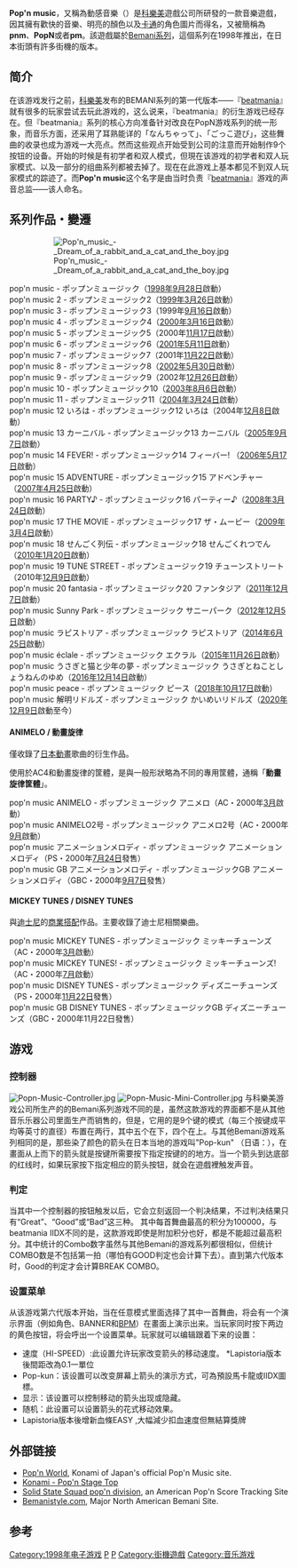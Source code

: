 {{Unreferenced|time=2020-09-22T14:31:42+00:00}}
{{copy edit}}
{{Infobox VG series
| title          = pop'n music
| image          = [[File:Popnmusicfever.jpg|240px]]<br />『pop'n music 14 FEVER!』筐體
| developer          = 【AC】:{{link-ja|科樂美娛樂|コナミアミューズメント}}<br />【CS】:[[科樂美數位娛樂|科樂美數位娛樂]]
| publisher          = 【AC】:科樂美娛樂<br />【CS】:科樂美數位娛樂
| genre        = [[音樂遊戲|音樂遊戲]]<br />（[[Bemani系列|Bemani系列]]）
| creator          =
| first release version           = pop'n music （[[街機|街機]]）
| first release date     = [[1998年|1998年]][[9月28日|9月28日]]
| latest release version          = pop'n music 解明リドルズ（街機）
| latest release date    = [[2020年|2020年]][[12月9日|12月9日]]
| spinoffs  = {{link-ja|pop'n stage}}
| URL   = [https://www.konami.com/amusement/video/popn/ pop'n music WORLD]
}}
'''Pop'n music'''，又稱為動感音樂（{{jpn|j='''ポップンミュージック'''}}）是[[科乐美|科樂美]]遊戲公司所研發的一款音樂遊戲，因其擁有歡快的音樂、明亮的顏色以及[[卡通|卡通]]的角色圖片而得名，又被簡稱為'''pnm'''、'''PopN'''或者'''pm'''。該遊戲屬於[[Bemani系列|Bemani系列]]，這個系列在1998年推出，在日本街頭有許多街機的版本。

== 简介 ==
在该游戏发行之前，[[科樂美|科樂美]]发布的BEMANI系列的第一代版本——『[[beatmania|beatmania]]』就有很多的玩家尝试去玩此游戏的，这么说来，『beatmania』的衍生游戏已经存在。但『beatmania』系列的核心方向准备针对改良在PopN游戏系列的统一形象，而音乐方面，还采用了耳熟能详的「なんちゃって」、「ごっこ遊び」，这些舞曲的收录也成为游戏一大亮点。然而这些观点开始受到公司的注意而开始制作9个按钮的设备。开始的时候是有初学者和双人模式，但現在该游戏的初学者和双人玩家模式、以及一部分的组曲系列都被去掉了。现在在此游戏上基本都见不到双人玩家模式的踪迹了。而'''Pop'n music'''这个名字是由当时负责『[[beatmania|beatmania]]』游戏的声音总监——{{link-ja|南雲玲生}}该人命名。

== 系列作品・變遷 ==
:[[File:Pop'n_music_-_Dream_of_a_rabbit_and_a_cat_and_the_boy.jpg|thumb]]
; pop'n music - ポップンミュージック（[[1998年|1998年]][[9月28日|9月28日]]啟動）
; pop'n music 2 - ポップンミュージック2（[[1999年|1999年]][[3月26日|3月26日]]啟動）
; pop'n music 3 - ポップンミュージック3（1999年[[9月16日|9月16日]]啟動）
; pop'n music 4 - ポップンミュージック4（[[2000年|2000年]][[3月16日|3月16日]]啟動）
; pop'n music 5 - ポップンミュージック5（2000年[[11月17日|11月17日]]啟動）
; pop'n music 6 - ポップンミュージック6（[[2001年|2001年]][[5月11日|5月11日]]啟動）
; pop'n music 7 - ポップンミュージック7（2001年[[11月22日|11月22日]]啟動）
; pop'n music 8 - ポップンミュージック8（[[2002年|2002年]][[5月30日|5月30日]]啟動）
; pop'n music 9 - ポップンミュージック9（2002年[[12月26日|12月26日]]啟動）
; pop'n music 10 - ポップンミュージック10（[[2003年|2003年]][[8月6日|8月6日]]啟動）
; pop'n music 11 - ポップンミュージック11（[[2004年|2004年]][[3月24日|3月24日]]啟動）
; pop'n music 12 いろは - ポップンミュージック12 いろは（2004年[[12月8日|12月8日]]啟動）
; pop'n music 13 カーニバル - ポップンミュージック13 カーニバル（[[2005年|2005年]][[9月7日|9月7日]]啟動）
; pop'n music 14 FEVER! - ポップンミュージック14 フィーバー! （[[2006年|2006年]][[5月17日|5月17日]]啟動）
; pop'n music 15 ADVENTURE - ポップンミュージック15 アドベンチャー（[[2007年|2007年]][[4月25日|4月25日]]啟動）
; pop'n music 16 PARTY♪ - ポップンミュージック16 パーティー♪（[[2008年|2008年]][[3月24日|3月24日]]啟動）
; pop'n music 17 THE MOVIE - ポップンミュージック17 ザ・ムービー（[[2009年|2009年]][[3月4日|3月4日]]啟動）
; pop'n music 18 せんごく列伝 - ポップンミュージック18 せんごくれつでん（[[2010年|2010年]][[1月20日|1月20日]]啟動）
; pop'n music 19 TUNE STREET - ポップンミュージック19 チューンストリート（2010年[[12月9日|12月9日]]啟動）
; pop'n music 20 fantasia - ポップンミュージック20 ファンタジア（[[2011年|2011年]][[12月7日|12月7日]]啟動）
; pop'n music Sunny Park - ポップンミュージック サニーパーク（[[2012年|2012年]][[12月5日|12月5日]]啟動）
; pop'n music ラピストリア - ポップンミュージック ラピストリア（[[2014年|2014年]][[6月25日|6月25日]]啟動）
; pop'n music éclale - ポップンミュージック エクラル（[[2015年|2015年]][[11月26日|11月26日]]啟動）
; pop'n music うさぎと猫と少年の夢 - ポップンミュージック うさぎとねことしょうねんのゆめ（[[2016年|2016年]][[12月14日|12月14日]]啟動）
; pop'n music peace - ポップンミュージック ピース（[[2018年|2018年]][[10月17日|10月17日]]啟動）
;pop'n music 解明リドルズ - ポップンミュージック かいめいリドルズ（[[2020年|2020年]][[12月9日|12月9日]]啟動至今）

==== ANIMELO / 動畫旋律 ====
僅收錄了[[日本動畫|日本動畫]]歌曲的衍生作品。

使用於AC4和動畫旋律的筐體，是與一般形狀略為不同的專用筐體，通稱「'''動畫旋律筐體'''」。
; pop'n music ANIMELO - ポップンミュージック アニメロ（AC・2000年[[3月|3月]]啟動）
; pop'n music ANIMELO2号 - ポップンミュージック アニメロ2号（AC・2000年[[9月|9月]]啟動）
; pop'n music アニメーションメロディ - ポップンミュージック アニメーションメロディ（PS・2000年[[7月24日|7月24日]]發售）
; pop'n music GB アニメーションメロディ - ポップンミュージックGB アニメーションメロディ（GBC・2000年[[9月7日|9月7日]]發售）

==== MICKEY TUNES / DISNEY TUNES ====
與[[迪士尼|迪士尼]]的[[商業搭配|商業搭配]]作品。主要收錄了迪士尼相關樂曲。
; pop'n music MICKEY TUNES - ポップンミュージック ミッキーチューンズ（AC・2000年[[3月|3月]]啟動）
; pop'n music MICKEY TUNES! - ポップンミュージック ミッキーチューンズ! （AC・2000年[[7月|7月]]啟動）
; pop'n music DISNEY TUNES - ポップンミュージック ディズニーチューンズ（PS・2000年[[11月22日|11月22日]]發售）
; pop'n music GB DISNEY TUNES - ポップンミュージックGB ディズニーチューンズ（GBC・2000年11月22日發售）

==游戏==
===控制器===
[[Image:Popn-Music-Controller.jpg|thumb]]
[[Image:Popn-Music-Mini-Controller.jpg|thumb]]
与科樂美游戏公司所生产的的Bemani系列游戏不同的是，虽然这款游戏的界面都不是从其他音乐乐器公司里面生产而销售的，但是，它用的是9个键的模式（每三个按键成平均等英寸的直径）布置在两行，其中五个在下，四个在上。与其他Bemani游戏系列相同的是，那些染了颜色的箭头在日本当地的游戏叫"Pop-kun" （日语：{{lang|ja|ポップ君}}），在畫面从上而下的箭头就是按键所需要按下指定按键的的地方。当一个箭头到达底部的红线时，如果玩家按下指定相应的箭头按钮，就会在遊戲裡触发声音。

===判定===
当其中一个控制器的按钮触发以后，它会立刻返回一个判决结果，不过判决结果只有“Great”、“Good”或“Bad”这三种。 其中每首舞曲最高的积分为100000，与beatmania IIDX不同的是，这款游戏即使是附加积分也好，都是不能超过最高积分。其中统计的Combo数字虽然与其他Bemani的游戏系列都很相似，但统计COMBO数是不包括第一拍（哪怕有GOOD判定也会计算下去）。直到第六代版本时，Good的判定才会计算BREAK COMBO。

===设置菜单===
从该游戏第六代版本开始，当在任意模式里面选择了其中一首舞曲，将会有一个演示界面（例如角色、BANNER和[[量度音乐速度|BPM]]）在畫面上演示出来。当玩家同时按下两边的黄色按钮，将会呼出一个设置菜单。玩家就可以编辑跟着下来的设置：
*速度（HI-SPEED）:此设置允许玩家改变箭头的移动速度。 *Lapistoria版本後間距改為0.1一單位
*Pop-kun：该设置可以改变屏幕上箭头的演示方式，可為預設馬卡龍或IIDX圖標。
*显示：该设置可以控制移动的箭头出现或隐藏。
*随机：此设置可以设置箭头的花式移动效果。
*Lapistoria版本後增新血條EASY ,大幅減少扣血速度但無結算獎牌

==外部链接==
*[http://www.konami.jp/bemani/popn/ Pop'n World]{{Wayback|url=http://www.konami.jp/bemani/popn/ |date=20180202173459 }}, Konami of Japan's official Pop'n Music site.
*[https://web.archive.org/web/20050312064432/http://www.konami.co.jp/am/stage/ Konami - Pop'n Stage Top]
*[http://popn.solidstatesquad.com/ Solid State Squad pop'n division]{{Wayback|url=http://popn.solidstatesquad.com/ |date=20140208032616 }}, an American Pop'n Score Tracking Site
*[http://www.bemanistyle.com/ Bemanistyle.com]{{Wayback|url=http://www.bemanistyle.com/ |date=20200404183143 }}, Major North American Bemani Site.

==参考==
{{reflist}}

[[Category:1998年电子游戏|Category:1998年电子游戏]]
[[Category:科樂美遊戲|P]]
[[Category:PlayStation_(游戏机)游戏|P]]
[[Category:街機遊戲|Category:街機遊戲]]
[[Category:音乐游戏|Category:音乐游戏]]